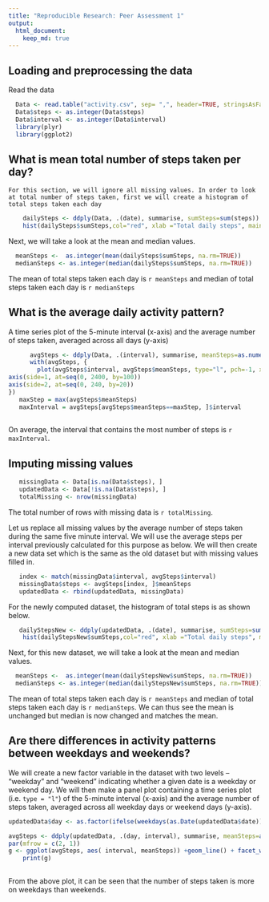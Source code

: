 ```yaml
---
title: "Reproducible Research: Peer Assessment 1"
output: 
  html_document:
    keep_md: true
---
```



## Loading and preprocessing the data
  Read the data
```r
  Data <- read.table("activity.csv", sep= ",", header=TRUE, stringsAsFactors=FALSE)
  Data$steps <- as.integer(Data$steps)
  Data$interval <- as.integer(Data$interval)
  library(plyr)
  library(ggplot2)
```


## What is mean total number of steps taken per day?
    For this section, we will ignore all missing values. In order to look at total number of steps taken, first we will create a histogram of total steps taken each day
```r
    dailySteps <- ddply(Data, .(date), summarise, sumSteps=sum(steps))
    hist(dailySteps$sumSteps,col="red", xlab ="Total daily steps", main = "Histogram of total steps taken each day" )
```
 Next, we will take a look at the mean and median values.
```r
  meanSteps <-  as.integer(mean(dailySteps$sumSteps, na.rm=TRUE))
  medianSteps <- as.integer(median(dailySteps$sumSteps, na.rm=TRUE))
```
 The mean of total steps taken each day is `r meanSteps` and median of total steps taken each day is `r medianSteps`
 
## What is the average daily activity pattern?
A time series plot  of the 5-minute interval (x-axis) and the average number of steps taken, averaged across all days (y-axis)

```r
      avgSteps <- ddply(Data, .(interval), summarise, meanSteps=as.numeric(mean(steps, na.rm=TRUE)))
      with(avgSteps, {
        plot(avgSteps$interval, avgSteps$meanSteps, type="l", pch=-1, xlab = "Time Intervals", ylab= "Average Steps per Interval", main = "Time series plot of average steps in each interval", axes=FALSE ) 
axis(side=1, at=seq(0, 2400, by=100))
axis(side=2, at=seq(0, 240, by=20))
})
   maxStep = max(avgSteps$meanSteps)
   maxInterval = avgSteps[avgSteps$meanSteps==maxStep, ]$interval
    
```
On average, the interval that contains the most number of steps is `r maxInterval `. 

## Imputing missing values
```r
   missingData <- Data[is.na(Data$steps), ]
   updatedData <- Data[!is.na(Data$steps), ]
   totalMissing <- nrow(missingData)
```
  The total number of rows with missing data is `r totalMissing`. 
  
  Let us replace all missing values by the average number of steps taken during the same five minute interval. We will use the average steps per interval previously calculated for this purpose as below. We will then create a new data set which is the same as the old dataset but with missing values filled in. 
  
```r
   index <- match(missingData$interval, avgSteps$interval) 
   missingData$steps <- avgSteps[index, ]$meanSteps
   updatedData <- rbind(updatedData, missingData)
```

For the newly computed dataset, the histogram of total steps is as shown below.
```r
   dailyStepsNew <- ddply(updatedData, .(date), summarise, sumSteps=sum(steps))
    hist(dailyStepsNew$sumSteps,col="red", xlab ="Total daily steps", main = "Histogram of total steps taken each day" )
```

Next, for this new dataset, we will take a look at the mean and median values.
```r
  meanSteps <-  as.integer(mean(dailyStepsNew$sumSteps, na.rm=TRUE))
  medianSteps <- as.integer(median(dailyStepsNew$sumSteps, na.rm=TRUE))    
```
The mean of total steps taken each day is `r meanSteps` and median of total steps taken each day is `r medianSteps`. We can thus see the mean is unchanged but median is now changed and matches the mean. 

## Are there differences in activity patterns between weekdays and weekends?

We will create a new factor variable in the dataset with two levels -- "weekday" and "weekend" indicating whether a given date is a weekday or weekend day. We will then make a panel plot containing a time series plot (i.e. `type = "l"`) of the 5-minute interval (x-axis) and the average number of steps taken, averaged across all weekday days or weekend days (y-axis).
```r
updatedData$day <- as.factor(ifelse(weekdays(as.Date(updatedData$date))  %in% c("Saturday", "Sunday"), "Weekend", "Weekday")) 

avgSteps <- ddply(updatedData, .(day, interval), summarise, meanSteps=as.numeric(mean(steps, na.rm=TRUE)))
par(mfrow = c(2, 1))
g <- ggplot(avgSteps, aes( interval, meanSteps)) +geom_line() + facet_wrap(~day, nrow = 2, ncol = 1) +labs(y="Number of Steps") 
  	print(g)
    
```

From the above plot, it can be seen that the number of steps taken is more on weekdays than weekends. 